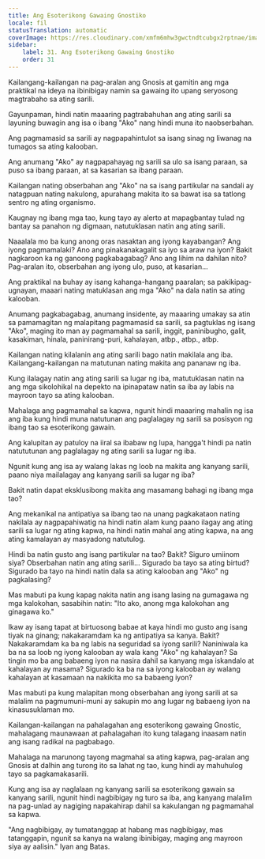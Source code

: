 ```yaml
---
title: Ang Esoterikong Gawaing Gnostiko
locale: fil
statusTranslation: automatic
coverImage: https://res.cloudinary.com/xmfm6mhw3gwctndtcubgx2rptnae/image/upload/v1740468922/small_cover_tratado_de_psicologia_revolucionaria_a4c0dca4e0.webp
sidebar:
    label: 31. Ang Esoterikong Gawaing Gnostiko
    order: 31
---
```

Kailangang-kailangan na pag-aralan ang Gnosis at gamitin ang mga praktikal na ideya na ibinibigay namin sa gawaing ito upang seryosong magtrabaho sa ating sarili.

Gayunpaman, hindi natin maaaring pagtrabahuhan ang ating sarili sa layuning buwagin ang isa o ibang "Ako" nang hindi muna ito naobserbahan.

Ang pagmamasid sa sarili ay nagpapahintulot sa isang sinag ng liwanag na tumagos sa ating kalooban.

Ang anumang "Ako" ay nagpapahayag ng sarili sa ulo sa isang paraan, sa puso sa ibang paraan, at sa kasarian sa ibang paraan.

Kailangan nating obserbahan ang "Ako" na sa isang partikular na sandali ay natagpuan nating nakulong, apurahang makita ito sa bawat isa sa tatlong sentro ng ating organismo.

Kaugnay ng ibang mga tao, kung tayo ay alerto at mapagbantay tulad ng bantay sa panahon ng digmaan, natutuklasan natin ang ating sarili.

Naaalala mo ba kung anong oras nasaktan ang iyong kayabangan? Ang iyong pagmamalaki? Ano ang pinakanakagalit sa iyo sa araw na iyon? Bakit nagkaroon ka ng ganoong pagkabagabag? Ano ang lihim na dahilan nito? Pag-aralan ito, obserbahan ang iyong ulo, puso, at kasarian...

Ang praktikal na buhay ay isang kahanga-hangang paaralan; sa pakikipag-ugnayan, maaari nating matuklasan ang mga "Ako" na dala natin sa ating kalooban.

Anumang pagkabagabag, anumang insidente, ay maaaring umakay sa atin sa pamamagitan ng malapitang pagmamasid sa sarili, sa pagtuklas ng isang "Ako", maging ito man ay pagmamahal sa sarili, inggit, paninibugho, galit, kasakiman, hinala, paninirang-puri, kahalayan, atbp., atbp., atbp.

Kailangan nating kilalanin ang ating sarili bago natin makilala ang iba. Kailangang-kailangan na matutunan nating makita ang pananaw ng iba.

Kung ilalagay natin ang ating sarili sa lugar ng iba, matutuklasan natin na ang mga sikolohikal na depekto na ipinapataw natin sa iba ay labis na mayroon tayo sa ating kalooban.

Mahalaga ang pagmamahal sa kapwa, ngunit hindi maaaring mahalin ng isa ang iba kung hindi muna natutunan ang paglalagay ng sarili sa posisyon ng ibang tao sa esoterikong gawain.

Ang kalupitan ay patuloy na iiral sa ibabaw ng lupa, hangga't hindi pa natin natututunan ang paglalagay ng ating sarili sa lugar ng iba.

Ngunit kung ang isa ay walang lakas ng loob na makita ang kanyang sarili, paano niya mailalagay ang kanyang sarili sa lugar ng iba?

Bakit natin dapat eksklusibong makita ang masamang bahagi ng ibang mga tao?

Ang mekanikal na antipatiya sa ibang tao na unang pagkakataon nating nakilala ay nagpapahiwatig na hindi natin alam kung paano ilagay ang ating sarili sa lugar ng ating kapwa, na hindi natin mahal ang ating kapwa, na ang ating kamalayan ay masyadong natutulog.

Hindi ba natin gusto ang isang partikular na tao? Bakit? Siguro umiinom siya? Obserbahan natin ang ating sarili... Sigurado ba tayo sa ating birtud? Sigurado ba tayo na hindi natin dala sa ating kalooban ang "Ako" ng pagkalasing?

Mas mabuti pa kung kapag nakita natin ang isang lasing na gumagawa ng mga kalokohan, sasabihin natin: "Ito ako, anong mga kalokohan ang ginagawa ko."

Ikaw ay isang tapat at birtuosong babae at kaya hindi mo gusto ang isang tiyak na ginang; nakakaramdam ka ng antipatiya sa kanya. Bakit? Nakakaramdam ka ba ng labis na seguridad sa iyong sarili? Naniniwala ka ba na sa loob ng iyong kalooban ay wala kang "Ako" ng kahalayan? Sa tingin mo ba ang babaeng iyon na nasira dahil sa kanyang mga iskandalo at kahalayan ay masama? Sigurado ka ba na sa iyong kalooban ay walang kahalayan at kasamaan na nakikita mo sa babaeng iyon?

Mas mabuti pa kung malapitan mong obserbahan ang iyong sarili at sa malalim na pagmumuni-muni ay sakupin mo ang lugar ng babaeng iyon na kinasusuklaman mo.

Kailangan-kailangan na pahalagahan ang esoterikong gawaing Gnostic, mahalagang maunawaan at pahalagahan ito kung talagang inaasam natin ang isang radikal na pagbabago.

Mahalaga na marunong tayong magmahal sa ating kapwa, pag-aralan ang Gnosis at dalhin ang turong ito sa lahat ng tao, kung hindi ay mahuhulog tayo sa pagkamakasarili.

Kung ang isa ay naglalaan ng kanyang sarili sa esoterikong gawain sa kanyang sarili, ngunit hindi nagbibigay ng turo sa iba, ang kanyang malalim na pag-unlad ay nagiging napakahirap dahil sa kakulangan ng pagmamahal sa kapwa.

"Ang nagbibigay, ay tumatanggap at habang mas nagbibigay, mas tatanggapin, ngunit sa kanya na walang ibinibigay, maging ang mayroon siya ay aalisin." Iyan ang Batas.

